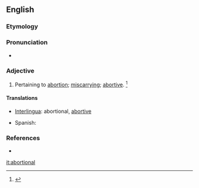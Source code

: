 ==English==

===Etymology===
{{suffix|abortion|al}}

===Pronunciation===
* {{a|US}} {{IPA|/əˈbɔɹ.ʃn̩.l̩/}}

===Adjective===
{{en-adj}}
# {{context|rare|lang=en}} Pertaining to [[abortion]]; [[miscarrying]]; [[abortive]]. {{defdate|First attested in the mid 19<sup>th</sup> century.}}<ref name=SOED>{{reference-book | last =| first = | authorlink =  | coauthors =  | editor =Brown, Lesley  | others =  | title = The Shorter Oxford English Dictionary | origdate =  | origyear = 1933| origmonth =  | url =  | format =  | accessdate =  | accessyear =  | accessmonth =  | edition = 5th | date =  | year =2003| month =  | publisher =Oxford University Press  | location =Oxford, UK | language =  | id =  | doi = | isbn =978-0-19-860575-7 | lccn = | ol = | pages =7| chapter =  | chapterurl =  | quote =}}</ref>

====Translations====
{{trans-top|pertaining to abortion}}
* [[Interlingua]]: abortional, [[abortive]]
{{trans-mid}}
* Spanish: {{t+|es|abortivo}}
{{trans-bottom}}

===References===
<references/>
* {{R:Webster 1913}}

[[it:abortional]]